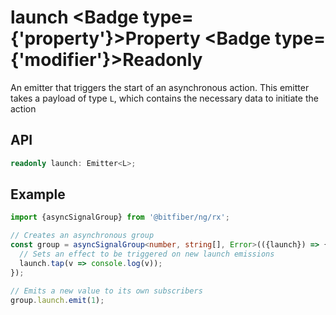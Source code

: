 
# launch <Badge type={'property'}>Property</Badge> <Badge type={'modifier'}>Readonly</Badge>

An emitter that triggers the start of an asynchronous action.
This emitter takes a payload of type `L`, which contains the necessary data
to initiate the action

## API

```ts copy
readonly launch: Emitter<L>;
```

## Example

```ts copy
import {asyncSignalGroup} from '@bitfiber/ng/rx';

// Creates an asynchronous group
const group = asyncSignalGroup<number, string[], Error>(({launch}) => {
  // Sets an effect to be triggered on new launch emissions
  launch.tap(v => console.log(v));
});

// Emits a new value to its own subscribers
group.launch.emit(1);
```
